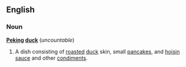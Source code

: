 ==English==
{{wikipedia}}
=== Noun ===
'''[[Peking]] [[duck]]''' (''uncountable'')

# A dish consisting of [[roast]]ed [[duck]] skin, small [[pancake]]s, and [[hoisin sauce]] and other [[condiment]]s.